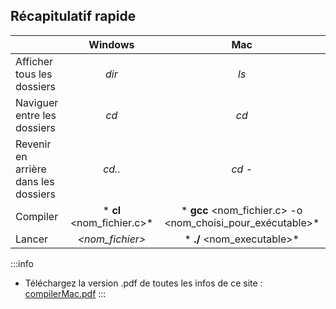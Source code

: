## Récapitulatif rapide

|                                                           | Windows                           | Mac |
| :---------------                                     |:---------------:                  | :-----:|
| Afficher tous les dossiers                 |   *dir*                              |  *ls* |
| Naviguer entre les dossiers               | *cd*                                  |   *cd* |
| Revenir en arrière dans les dossiers  | *cd..*                                 |    *cd -* |
| Compiler                                              | * **cl** <nom_fichier.c>* |    * **gcc** <nom_fichier.c> -o <nom_choisi_pour_exécutable>* |
| Lancer                                                | *<nom_fichier>*                 |    * **./** <nom_executable>* |


:::info 
- Téléchargez la version .pdf de toutes les infos de ce site : [compilerMac.pdf](../../static/pdf/Compiler_mac.pdf)
:::